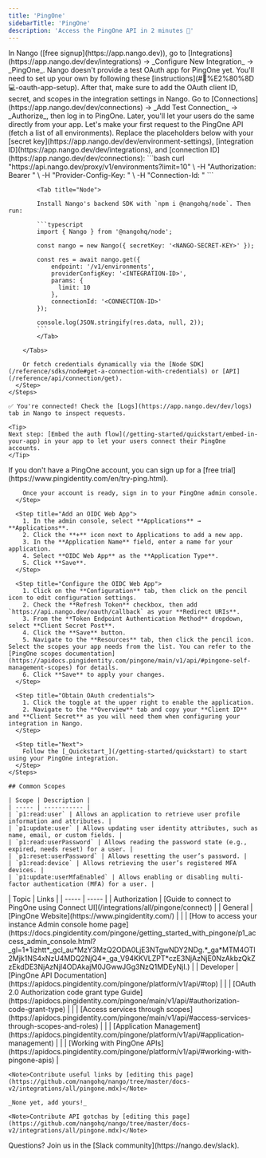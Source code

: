 ```yaml
---
title: 'PingOne'
sidebarTitle: 'PingOne'
description: 'Access the PingOne API in 2 minutes 💨'
---
```


<Tabs>
  <Tab title="🚀 Quickstart">
    <Steps>
      <Step title="Create an integration">
        In Nango ([free signup](https://app.nango.dev)), go to [Integrations](https://app.nango.dev/dev/integrations) -> _Configure New Integration_ -> _PingOne_.  Nango doesn't provide a test OAuth app for PingOne yet. You'll need to set up your own by following these [instructions](#🧑%E2%80%8D💻-oauth-app-setup). After that, make sure to add the OAuth client ID, secret, and scopes in the integration settings in Nango.
      </Step>
      <Step title="Authorize PingOne">
        Go to [Connections](https://app.nango.dev/dev/connections) -> _Add Test Connection_ -> _Authorize_, then log in to PingOne. Later, you'll let your users do the same directly from your app.
      </Step>
      <Step title="Call the PingOne API">
        Let's make your first request to the PingOne API (fetch a list of all environments). Replace the placeholders below with your [secret key](https://app.nango.dev/dev/environment-settings), [integration ID](https://app.nango.dev/dev/integrations), and [connection ID](https://app.nango.dev/dev/connections):
        <Tabs>
            <Tab title="cURL">
                ```bash
                curl "https://api.nango.dev/proxy/v1/environments?limit=10" \
                  -H "Authorization: Bearer <NANGO-SECRET-KEY>" \
                  -H "Provider-Config-Key: <INTEGRATION-ID>" \
                  -H "Connection-Id: <CONNECTION-ID>"
                ```
            </Tab>

            <Tab title="Node">

            Install Nango's backend SDK with `npm i @nangohq/node`. Then run:

            ```typescript
            import { Nango } from '@nangohq/node';

            const nango = new Nango({ secretKey: '<NANGO-SECRET-KEY>' });

            const res = await nango.get({
                endpoint: '/v1/environments',
                providerConfigKey: '<INTEGRATION-ID>',
                params: {
                  limit: 10
                },
                connectionId: '<CONNECTION-ID>'
            });

            console.log(JSON.stringify(res.data, null, 2));
            ```
            </Tab>

        </Tabs>

        Or fetch credentials dynamically via the [Node SDK](/reference/sdks/node#get-a-connection-with-credentials) or [API](/reference/api/connection/get).
      </Step>
    </Steps>

    ✅ You're connected! Check the [Logs](https://app.nango.dev/dev/logs) tab in Nango to inspect requests.

    <Tip>
    Next step: [Embed the auth flow](/getting-started/quickstart/embed-in-your-app) in your app to let your users connect their PingOne accounts.
    </Tip>
  </Tab>
  <Tab title="🧑‍💻 OAuth app setup">
    <Steps>
      <Step title="Sign in to the PingOne admin console">
        If you don't have a PingOne account, you can sign up for a [free trial](https://www.pingidentity.com/en/try-ping.html).
        
        Once your account is ready, sign in to your PingOne admin console.
      </Step>
      
      <Step title="Add an OIDC Web App">
        1. In the admin console, select **Applications** → **Applications**.
        2. Click the **+** icon next to Applications to add a new app.
        3. In the **Application Name** field, enter a name for your application.
        4. Select **OIDC Web App** as the **Application Type**.
        5. Click **Save**.
      </Step>
      
      <Step title="Configure the OIDC Web App">
        1. Click on the **Configuration** tab, then click on the pencil icon to edit configuration settings.
        2. Check the **Refresh Token** checkbox, then add `https://api.nango.dev/oauth/callback` as your **Redirect URIs**.
        3. From the **Token Endpoint Authentication Method** dropdown, select **Client Secret Post**.
        4. Click the **Save** button.
        5. Navigate to the **Resources** tab, then click the pencil icon. Select the scopes your app needs from the list. You can refer to the [PingOne scopes documentation](https://apidocs.pingidentity.com/pingone/main/v1/api/#pingone-self-management-scopes) for details.
        6. Click **Save** to apply your changes.
      </Step>
      
      <Step title="Obtain OAuth credentials">
        1. Click the toggle at the upper right to enable the application.
        2. Navigate to the **Overview** tab and copy your **Client ID** and **Client Secret** as you will need them when configuring your integration in Nango.
      </Step>

      <Step title="Next">
        Follow the [_Quickstart_](/getting-started/quickstart) to start using your PingOne integration.
      </Step>
    </Steps>

    ## Common Scopes

    | Scope | Description |
    | ----- | ----------- |
    | `p1:read:user` | Allows an application to retrieve user profile information and attributes. |
    | `p1:update:user` | Allows updating user identity attributes, such as name, email, or custom fields. |
    | `p1:read:userPassword` | Allows reading the password state (e.g., expired, needs reset) for a user. |
    | `p1:reset:userPassword` | Allows resetting the user’s password. |
    | `p1:read:device` | Allows retrieving the user’s registered MFA devices. |
    | `p1:update:userMfaEnabled` | Allows enabling or disabling multi-factor authentication (MFA) for a user. |

  </Tab>
  <Tab title="🔗 Useful links">
    | Topic | Links |
    | ----- | ----- |
    | Authorization | [Guide to connect to PingOne using Connect UI](/integrations/all/pingone/connect) |
    | General | [PingOne Website](https://www.pingidentity.com/) |
    | | [How to access your instance Admin console home page](https://docs.pingidentity.com/pingone/getting_started_with_pingone/p1_access_admin_console.html?_gl=1*1izhtt*_gcl_au*MzY3MzQ2ODA0LjE3NTgwNDY2NDg.*_ga*MTM4OTI2Mjk1NS4xNzU4MDQ2NjQ4*_ga_V94KKVLZPT*czE3NjAzNjE0NzAkbzQkZzEkdDE3NjAzNjI4ODAkajM0JGwwJGg3NzQ1MDEyNjI.) |
    | Developer | [PingOne API Documentation](https://apidocs.pingidentity.com/pingone/platform/v1/api/#top) |
    | | [OAuth 2.0 Authorization code grant type Guide](https://apidocs.pingidentity.com/pingone/main/v1/api/#authorization-code-grant-type) |
    | | [Access services through scopes](https://apidocs.pingidentity.com/pingone/main/v1/api/#access-services-through-scopes-and-roles) |
    | | [Application Management](https://apidocs.pingidentity.com/pingone/platform/v1/api/#application-management) |
    | | [Working with PingOne APIs](https://apidocs.pingidentity.com/pingone/platform/v1/api/#working-with-pingone-apis) |

    <Note>Contribute useful links by [editing this page](https://github.com/nangohq/nango/tree/master/docs-v2/integrations/all/pingone.mdx)</Note>
  </Tab>
  <Tab title="🚨 API gotchas">

    _None yet, add yours!_

    <Note>Contribute API gotchas by [editing this page](https://github.com/nangohq/nango/tree/master/docs-v2/integrations/all/pingone.mdx)</Note>
  </Tab>
</Tabs>

<Info>
    Questions? Join us in the [Slack community](https://nango.dev/slack).
</Info>
